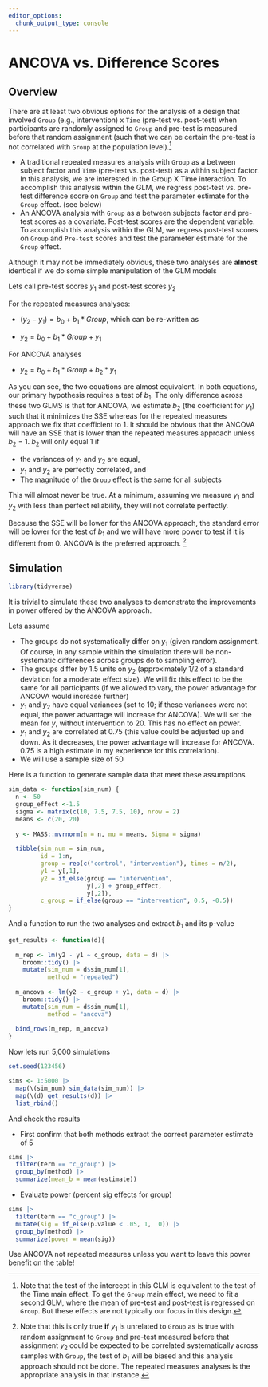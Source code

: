 ```yaml
---
editor_options: 
  chunk_output_type: console
---
```


# ANCOVA vs. Difference Scores

## Overview

There are at least two obvious options for the analysis of a design that involved `Group` (e.g., intervention) x `Time` (pre-test vs. post-test) when participants are randomly assigned to `Group` and pre-test is measured before that random assignment (such that we can be certain the pre-test is not correlated with `Group` at the population level).^[Note that the test of the intercept in this GLM is equivalent to the test of the Time main effect.  To get the `Group` main effect, we need to fit a second GLM, where the mean of pre-test and post-test is regressed on `Group`.  But these effects are not typically our focus in this design.]

- A traditional repeated measures analysis with `Group` as a between subject factor and `Time` (pre-test vs. post-test) as a within subject factor.  In this analysis, we are interested in the Group X Time interaction.  To accomplish this analysis within the GLM, we regress post-test vs. pre-test difference score on `Group` and test the parameter estimate for the `Group` effect. (see below)
- An ANCOVA analysis with `Group` as a between subjects factor and pre-test scores as a covariate.  Post-test scores are the dependent variable.  To accomplish this analysis within the GLM, we regress post-test scores on `Group` and `Pre-test` scores and test the parameter estimate for the `Group` effect.

Although it may not be immediately obvious, these two analyses are **almost** identical if we do some simple manipulation of the GLM models

Lets call pre-test scores $y_1$ and post-test scores $y_2$

For the repeated measures analyses:

- $(y_2 - y_1) = b_0 + b_1*Group$, which can be re-written as

- $y_2 = b_0 + b_1*Group + y_1$

For ANCOVA analyses

- $y_2 = b_0 + b_1*Group + b_2*y_1$


As you can see, the two equations are almost equivalent.  In both equations, our primary hypothesis requires a test of $b_1$.  The only difference across these two GLMS is that for ANCOVA, we estimate $b_2$ (the coefficient for $y_1$) such that it minimizes the SSE whereas for the repeated measures approach we fix that coefficient to $1$.   It should be obvious that the ANCOVA will have an SSE that is lower than the repeated measures approach unless $b_2$ = 1.  $b_2$ will only equal 1 if

- the variances of $y_1$ and $y_2$ are equal,
- $y_1$ and $y_2$ are perfectly correlated, and
- The magnitude of the `Group` effect is the same for all subjects

This will almost never be true. At a minimum, assuming we measure $y_1$ and $y_2$ with less than perfect reliability, they will not correlate perfectly.

Because the SSE will be lower for the ANCOVA approach, the standard error will be lower for the test of $b_1$ and we will have more power to test if it is different from 0.   ANCOVA is the preferred approach. ^[Note that this is only true **if** $y_1$ is unrelated to `Group` as is true with random assignment to `Group` and pre-test measured before that assignment $y_2$ could be expected to be correlated systematically across samples with ` Group`, the test of $b_1$ will be biased and this analysis approach should not be done.  The repeated measures analyses is the appropriate analysis in that instance.]

## Simulation
```r
library(tidyverse)
```

It is trivial to simulate these two analyses to demonstrate the improvements in power offered by the ANCOVA approach.

Lets assume

- The groups do not systematically differ on $y_1$ (given random assignment. Of course, in any sample within the simulation  there will be non-systematic differences across groups do to sampling error).
- The groups differ by 1.5 units on $y_2$ (approximately 1/2 of a standard deviation for a moderate effect size).  We will fix this effect to be the same for all participants (if we allowed to vary, the power advantage for ANCOVA would increase further)
- $y_1$ and $y_2$ have equal variances (set to 10; if these variances were not equal, the  power advantage will increase for ANCOVA).  We will set the mean for $y$, without intervention to 20.  This has no effect on power. 
- $y_1$ and $y_2$ are correlated at 0.75 (this value could be adjusted up and down.  As it decreases, the power advantage will increase for ANCOVA.  0.75 is a high estimate in my experience for this correlation).
- We will use a sample size of 50

Here is a function to generate sample data that meet these assumptions

```r
sim_data <- function(sim_num) {
  n <- 50
  group_effect <-1.5 
  sigma <- matrix(c(10, 7.5, 7.5, 10), nrow = 2)
  means <- c(20, 20)
  
  y <- MASS::mvrnorm(n = n, mu = means, Sigma = sigma)
  
  tibble(sim_num = sim_num,
         id = 1:n,
         group = rep(c("control", "intervention"), times = n/2),
         y1 = y[,1],
         y2 = if_else(group == "intervention", 
                      y[,2] + group_effect,
                      y[,2]),
         c_group = if_else(group == "intervention", 0.5, -0.5))
}
```

And a function to run the two analyses and extract $b_1$ and its p-value

```r
get_results <- function(d){
  
  m_rep <- lm(y2 - y1 ~ c_group, data = d) |> 
    broom::tidy() |> 
    mutate(sim_num = d$sim_num[1],
           method = "repeated")
  
  m_ancova <- lm(y2 ~ c_group + y1, data = d) |> 
    broom::tidy() |> 
    mutate(sim_num = d$sim_num[1],
           method = "ancova")
  
  bind_rows(m_rep, m_ancova)
}
```


Now lets run 5,000 simulations
 
```r
set.seed(123456)

sims <- 1:5000 |> 
  map(\(sim_num) sim_data(sim_num)) |> 
  map(\(d) get_results(d)) |> 
  list_rbind()
```
 
And check the results

- First confirm that both methods extract the correct parameter estimate of 5
```r
sims |> 
  filter(term == "c_group") |> 
  group_by(method) |> 
  summarize(mean_b = mean(estimate))
```

- Evaluate power (percent sig effects for group)
```r
sims |> 
  filter(term == "c_group") |> 
  mutate(sig = if_else(p.value < .05, 1,  0)) |> 
  group_by(method) |> 
  summarize(power = mean(sig))
```

Use ANCOVA not repeated measures unless you want to leave this power benefit on the table!
